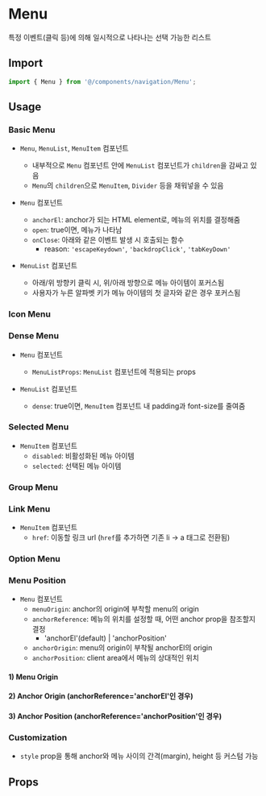 
<Meta of={MenuStories} />

# Menu

특정 이벤트(클릭 등)에 의해 일시적으로 나타나는 선택 가능한 리스트

## Import

```js
import { Menu } from '@/components/navigation/Menu';
```

## Usage

### Basic Menu

- `Menu`, `MenuList`, `MenuItem` 컴포넌트

  - 내부적으로 `Menu` 컴포넌트 안에 `MenuList` 컴포넌트가 `children`을 감싸고 있음
  - `Menu`의 `children`으로 `MenuItem`, `Divider` 등을 채워넣을 수 있음

- `Menu` 컴포넌트

  - `anchorEl`: anchor가 되는 HTML element로, 메뉴의 위치를 결정해줌
  - `open`: true이면, 메뉴가 나타남
  - `onClose`: 아래와 같은 이벤트 발생 시 호출되는 함수
    - reason: `'escapeKeydown'`, `'backdropClick'`, `'tabKeyDown'`

- `MenuList` 컴포넌트
  - 아래/위 방향키 클릭 시, 위/아래 방향으로 메뉴 아이템이 포커스됨
  - 사용자가 누른 알파벳 키가 메뉴 아이템의 첫 글자와 같은 경우 포커스됨

<Canvas of={MenuStories.BasicMenu} />

### Icon Menu

<Canvas of={MenuStories.IconMenu} />

### Dense Menu

- `Menu` 컴포넌트

  - `MenuListProps`: `MenuList` 컴포넌트에 적용되는 props

- `MenuList` 컴포넌트
  - `dense`: true이면, `MenuItem` 컴포넌트 내 padding과 font-size를 줄여줌

<Canvas of={MenuStories.DenseMenu} />

### Selected Menu

- `MenuItem` 컴포넌트
  - `disabled`: 비활성화된 메뉴 아이템
  - `selected`: 선택된 메뉴 아이템

<Canvas of={MenuStories.SelectedMenu} />

### Group Menu

<Canvas of={MenuStories.GroupMenu} />

### Link Menu

- `MenuItem` 컴포넌트
  - `href`: 이동할 링크 url (`href`를 추가하면 기존 li → a 태그로 전환됨)

<Canvas of={MenuStories.LinkMenu} />

### Option Menu

<Canvas of={MenuStories.OptionMenu} />

### Menu Position

- `Menu` 컴포넌트
  - `menuOrigin`: anchor의 origin에 부착할 menu의 origin
  - `anchorReference`: 메뉴의 위치를 설정할 때, 어떤 anchor prop을 참조할지 결정
    - 'anchorEl'(default) | 'anchorPosition'
  - `anchorOrigin`: menu의 origin이 부착될 anchorEl의 origin
  - `anchorPosition`: client area에서 메뉴의 상대적인 위치

#### 1) Menu Origin

<Canvas of={MenuStories.MenuOrigin} />

#### 2) Anchor Origin (anchorReference='anchorEl'인 경우)

<Canvas of={MenuStories.AnchorOrigin} />

#### 3) Anchor Position (anchorReference='anchorPosition'인 경우)

<Canvas of={MenuStories.AnchorPosition} />

### Customization

- `style` prop을 통해 anchor와 메뉴 사이의 간격(margin), height 등 커스텀 가능

<Canvas of={MenuStories.Customization} />

## Props

<ArgTypes of={MenuStories} sort="alpha" />
